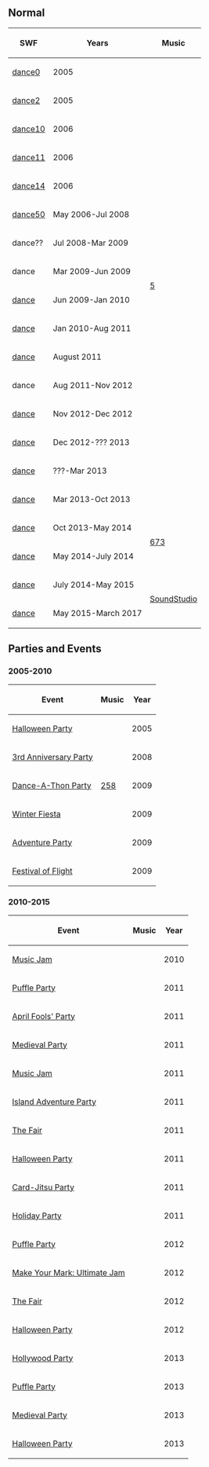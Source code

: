 {{CPW|Night Club}}

==Normal==
<center>
{|class="wikitable" border="1"
!SWF!!Years!!Music
|-
|[[Media:ArtworkRoomsDance0.swf|dance0]]||2005||rowspan="16"|[[Media:Music5.swf|5]]
|-
|[[Media:ArtworkRoomsDance2.swf|dance2]]||2005
|-
|[[Media:ArtworkRoomsDance10.swf|dance10]]||2006
|-
|[[Media:ArtworkRoomsDance11.swf|dance11]]||2006
|-
|[[Media:ArtworkRoomsDance14.swf|dance14]]||2006
|-
|[[Media:ArtworkRoomsDance50.swf|dance50]]||May 2006-Jul 2008
|-
|dance??||Jul 2008-Mar 2009
|-
|dance||Mar 2009-Jun 2009
|-
|[[Media:RoomsDance 2.swf|dance]]||Jun 2009-Jan 2010
|-
|[[Media:RoomsDance 3.swf|dance]]||Jan 2010-Aug 2011
|-
|[[Media:Dance.swf|dance]]||August 2011
|-
|dance||Aug 2011-Nov 2012
|-
|[[Media:RoomsDance 4.swf|dance]]||Nov 2012-Dec 2012
|-
|[[Media:RoomsDance 5.swf|dance]]||Dec 2012-??? 2013
|-
|[[Media:RoomsDance 6.swf|dance]]||???-Mar 2013
|-
|[[Media:RoomsDance 7.swf|dance]]||Mar 2013-Oct 2013
|-
|[[Media:RoomsDance 8.swf|dance]]||Oct 2013-May 2014||rowspan="2"|[[Media:Music673.swf|673]]
|-
|[[Media:RoomsDance 9.swf|dance]]||May 2014-July 2014
|-
|[[Media:RoomsDance 10.swf|dance]]||July 2014-May 2015||rowspan="2"|[[SoundStudio]]
|-
|[[Media:RoomsDance-May2015.swf|dance]]||May 2015-March 2017
|}
</center>

==Parties and Events==
===2005-2010===
<center>
{|class="wikitable" border="1"
!Event
!Music
!Year
|-
|[[Media:ArtworkRoomsDance11.swf|Halloween Party]]||{{n/a}}||2005
|-
|[[Media:3rdAnniversaryPartyDance.swf|3rd Anniversary Party]]||{{n/a}}||2008
|-
|[[Media:RoomsDance-DanceAThon.swf|Dance-A-Thon Party]]||[[media:Music258.swf|258]]||2009
|-
|[[Media:WinterFiesta2009Dance.swf|Winter Fiesta]]||{{n/a}}||2009
|-
|[[Media:RoomsDance-AdventureParty2009.swf|Adventure Party]]||{{n/a}}||2009
|-
|[[Media:FestivalOfFlightDance.swf|Festival of Flight]]||{{n/a}}||2009
|}
</center>

===2010-2015===
<center>
{|class="wikitable" border="1"
!Event
!Music
!Year
|-
|[[Media:RoomsDance-MusicJam2010.swf|Music Jam]]||{{n/a}}||2010
|-
|[[Media:PuffleParty2011Dance.swf|Puffle Party]]||{{n/a}}||2011
|-
|[[Media:AprilFools'Party2011Dance.swf|April Fools' Party]]||{{n/a}}||2011
|-
|[[Media:MedievalParty2011Dance.swf|Medieval Party]]||{{n/a}}||2011
|-
|[[Media:MusicJam2011Dance.swf|Music Jam]]||{{n/a}}||2011
|-
|[[Media:IslandAdventureParty2011Dance.swf|Island Adventure Party]]||{{n/a}}||2011
|-
|[[Media:TheFair2011Dance.swf|The Fair]]||{{n/a}}||2011
|-
|[[Media:HalloweenParty2011Dance.swf|Halloween Party]]||{{n/a}}||2011
|-
|[[Media:Card-JitsuPartyDance.swf|Card-Jitsu Party]]||{{n/a}}||2011
|-
|[[Media:HolidayParty2011Dance.swf|Holiday Party]]||{{n/a}}||2011
|-
|[[Media:PuffleParty2012Dance.swf|Puffle Party]]||{{n/a}}||2012
|-
|[[Media:UltimateJamDance.swf|Make Your Mark: Ultimate Jam]]||{{n/a}}||2012
|-
|[[Media:Fair2012Dance.swf|The Fair]]||{{n/a}}||2012
|-
|[[Media:HalloweenParty2012Dance.swf|Halloween Party]]||{{n/a}}||2012
|-
|[[Media:HollywoodPartyRoomsDance.swf|Hollywood Party]]||{{n/a}}||2013
|-
|[[Media:RoomsDance-PuffleParty2013.swf|Puffle Party]]||{{n/a}}||2013
|-
|[[Media:RoomsDance-MedievalParty2013.swf|Medieval Party]]||{{n/a}}||2013
|-
|[[Media:RoomsDance-HalloweenParty2013.swf|Halloween Party]]||{{n/a}}||2013
|}
</center>

{{Places}}